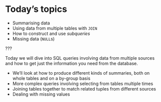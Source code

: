 # Today's topics

- Summarising data
- Using data from multiple tables with `JOIN`
- How to construct and use _subqueries_
- Missing data (`NULL`s)

???

Today we will dive into SQL queries involving data from multiple sources and how to get just the information you need from the database.

- We'll look at how to produce different kinds of summaries, both on whole tables and on a by-group basis
- More complex queries involving selecting from tables multiple times
- Joining tables together to match related tuples from different sources
- Dealing with missing values
